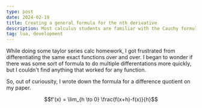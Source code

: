 ```yaml
---
type: post
date: 2024-02-19
title: Creating a general formula for the nth derivative
description: Most calculus students are familiar with the Cauchy formula for repeated integration. What if there was a similar formula, but for differentiation?
tag: lua, development
---
```


While doing some taylor series calc homework, I got frustrated from differentiating the same exact functions over and over. I began to wonder if there was some sort of formula to do multiple differentations more quickly, but I couldn't find anything that worked for any function.

So, out of curiousity, I wrote down the formula for a difference quotient on my paper.

$$f'(x) = \lim_{h \to 0} \frac{f(x+h)-f(x)}{h}$$
